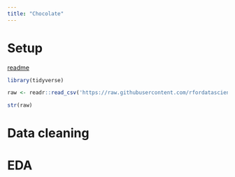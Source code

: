 ```yaml
---
title: "Chocolate"
---
```


# Setup

[readme](https://github.com/rfordatascience/tidytuesday/blob/15fa8e89b5c52e4fcba05633c8c4a0abeebf00c1/data/2022/2022-01-18/readme.md)

```r
library(tidyverse)
```

```r
raw <- readr::read_csv('https://raw.githubusercontent.com/rfordatascience/tidytuesday/master/data/2022/2022-01-18/chocolate.csv')
```

```r
str(raw)
```



# Data cleaning

# EDA


